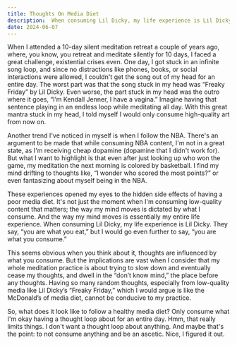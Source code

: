 ```yaml
---
title: Thoughts On Media Diet
description:  When consuming Lil Dicky, my life experience is Lil Dicky. 
date: 2024-06-07
---
```

When I attended a 10-day silent meditation retreat a couple of years ago, where, you know, you retreat and meditate silently for 10 days, I faced a great challenge, existential crises even. One day, I got stuck in an infinite song loop, and since no distractions like phones, books, or social interactions were allowed, I couldn't get the song out of my head for an entire day. The worst part was that the song stuck in my head was “Freaky Friday” by Lil Dicky. Even worse, the part stuck in my head was the outro where it goes, “I’m Kendall Jenner, I have a vagina.” Imagine having that sentence playing in an endless loop while meditating all day. With this great mantra stuck in my head, I told myself I would only consume high-quality art from now on.

Another trend I've noticed in myself is when I follow the NBA. There's an argument to be made that while consuming NBA content, I'm not in a great state, as I'm receiving cheap dopamine (dopamine that I didn't work for). But what I want to highlight is that even after just looking up who won the game, my meditation the next morning is colored by basketball. I find my mind drifting to thoughts like, “I wonder who scored the most points?” or even fantasizing about myself being in the NBA.

These experiences opened my eyes to the hidden side effects of having a poor media diet. It's not just the moment when I'm consuming low-quality content that matters; the way my mind moves is dictated by what I consume. And the way my mind moves is essentially my entire life experience. When consuming Lil Dicky, my life experience is Lil Dicky. They say, “you are what you eat,” but I would go even further to say, “you are what you consume.”

This seems obvious when you think about it, thoughts are influenced by what you consume. But the implications are vast when I consider that my whole meditation practice is about trying to slow down and eventually cease my thoughts, and dwell in the “don’t know mind,” the place before any thoughts. Having so many random thoughts, especially from low-quality media like Lil Dicky’s “Freaky Friday,” which I would argue is like the McDonald’s of media diet, cannot be conducive to my practice.

So, what does it look like to follow a healthy media diet? Only consume what I'm okay having a thought loop about for an entire day. Hmm, that really limits things. I don't want a thought loop about anything. And maybe that's the point: to not consume anything and be an ascetic. Nice, I figured it out.
